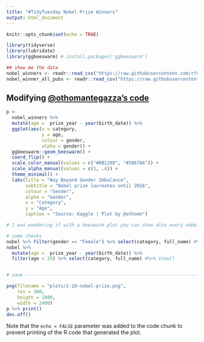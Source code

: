 ```yaml
---
title: "#TidyTuesday Nobel Prize Winners"
output: html_document
---
```


```r
knitr::opts_chunk$set(echo = TRUE)

library(tidyverse)
library(lubridate)
library(ggbeeswarm) # install.packages('ggbeeswarm')

## show me the data
nobel_winners <- readr::read_csv("https://raw.githubusercontent.com/rfordatascience/tidytuesday/master/data/2019/2019-05-14/nobel_winners.csv")
nobel_winner_all_pubs <- readr::read_csv("https://raw.githubusercontent.com/rfordatascience/tidytuesday/master/data/2019/2019-05-14/nobel_winner_all_pubs.csv")
```

## Modifying [@othomantegazza's code](https://github.com/othomantegazza/code-tidytuesday/blob/master/2-20-nobel-prize.R)

```r


p <- 
  nobel_winners %>% 
  mutate(age =  prize_year - year(birth_date)) %>% 
  ggplot(aes(x = category,
             y = age,
             colour = gender,
             alpha = gender)) +
  ggbeeswarm::geom_beeswarm() +
  coord_flip() +
  scale_color_manual(values = c("#BB1288", "#5867A6")) +
  scale_alpha_manual(values = c(1, .4)) +
  theme_minimal() +
  labs(title = "Way Beyond Gender Imbalance",
       subtitle = "Nobel prize laureates until 2016",
       colour = "Gender",
       alpha = "Gender",
       x = "Category",
       y = "Age",
       caption = "Source: Kaggle | Plot by @othomn")

# I was wondering if with a beeswarm plot you can show also every nobel price as a point. The picture 

# some checks
nobel %>% filter(gender == "Female") %>% select(category, full_name) #%>% View()
nobel %>%
  mutate(age =  prize_year - year(birth_date)) %>% 
  filter(age < 25) %>% select(category, full_name) #%>% View()


# save --------------------------------------------------------------------

png(filename = "plots/2-20-nobel-prize.png",
    res = 300,
    height = 1800,
    width = 2400)
p %>% print()
dev.off()

```

Note that the `echo = FALSE` parameter was added to the code chunk to prevent printing of the R code that generated the plot.
